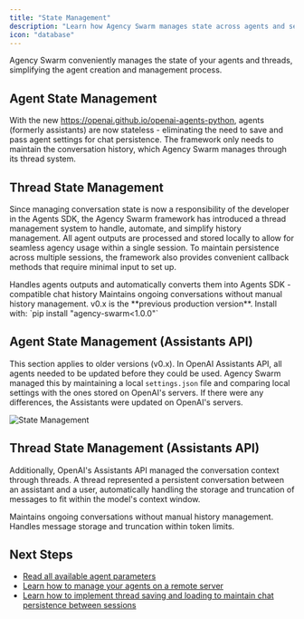 ```yaml
---
title: "State Management"
description: "Learn how Agency Swarm manages state across agents and sessions."
icon: "database"
---
```


Agency Swarm conveniently manages the state of your agents and threads, simplifying the agent creation and management process.

<Tabs defaultValue="v1.x">
<Tab title="v1.x">

## Agent State Management

With the new https://openai.github.io/openai-agents-python, agents (formerly assistants) are now stateless - eliminating the need to save and pass agent settings for chat persistence. The framework only needs to maintain the conversation history, which Agency Swarm manages through its thread system.

## Thread State Management

Since managing conversation state is now a responsibility of the developer in the Agents SDK, the Agency Swarm framework has introduced a thread management system to handle, automate, and simplify history management. All agent outputs are processed and stored locally to allow for seamless agency usage within a single session. To maintain persistence across multiple sessions, the framework also provides convenient callback methods that require minimal input to set up.

<CardGroup cols={2}>
  <Card title="Automatic Context Management" icon="arrows-rotate">
    Handles agents outputs and automatically converts them into Agents SDK - compatible chat history
  </Card>
  <Card title="Persistent Conversations" icon="messages">
    Maintains ongoing conversations without manual history management.
  </Card>
</CardGroup>

</Tab>
<Tab title="v0.x">

<Info>
v0.x is the **previous production version**. Install with: `pip install "agency-swarm<1.0.0"`
</Info>

## Agent State Management (Assistants API)

This section applies to older versions (v0.x). In OpenAI Assistants API, all agents needed to be updated before they could be used. Agency Swarm managed this by maintaining a local `settings.json` file and comparing local settings with the ones stored on OpenAI's servers. If there were any differences, the Assistants were updated on OpenAI's servers.

<img src="/images/state-management.png" alt="State Management" />

## Thread State Management (Assistants API)

Additionally, OpenAI's Assistants API managed the conversation context through threads. A thread represented a persistent conversation between an assistant and a user, automatically handling the storage and truncation of messages to fit within the model's context window.

<CardGroup cols={2}>
  <Card title="Persistent Conversations" icon="messages">
    Maintains ongoing conversations without manual history management.
  </Card>
  <Card title="Automatic Context Management" icon="scissors">
    Handles message storage and truncation within token limits.
  </Card>
</CardGroup>

</Tab>
</Tabs>

## Next Steps

- [Read all available agent parameters](/core-framework/agents/overview)
- [Learn how to manage your agents on a remote server](/additional-features/deployment-to-production)
- [Learn how to implement thread saving and loading to maintain chat persistence between sessions](/additional-features/deployment-to-production)
